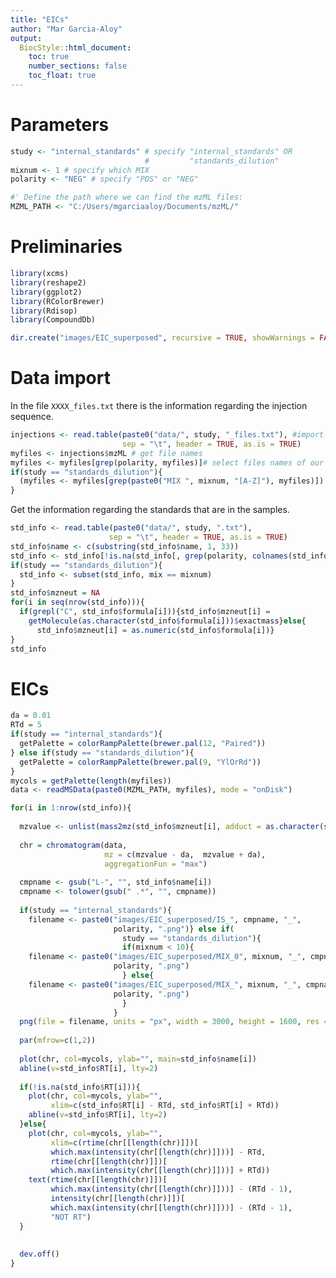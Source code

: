 ```yaml
---
title: "EICs"
author: "Mar Garcia-Aloy"
output: 
  BiocStyle::html_document:
    toc: true
    number_sections: false
    toc_float: true
---
```


# Parameters

```r
study <- "internal_standards" # specify "internal_standards" OR 
                              #         "standards_dilution"
mixnum <- 1 # specify which MIX
polarity <- "NEG" # specify "POS" or "NEG"

#' Define the path where we can find the mzML files:
MZML_PATH <- "C:/Users/mgarciaaloy/Documents/mzML/"
```

# Preliminaries

```r
library(xcms)
library(reshape2)
library(ggplot2)
library(RColorBrewer)
library(Rdisop)
library(CompoundDb)

dir.create("images/EIC_superposed", recursive = TRUE, showWarnings = FALSE)
```

# Data import

In the file `XXXX_files.txt` there is the information regarding 
the injection sequence.

```r
injections <- read.table(paste0("data/", study, "_files.txt"), #import the file
                         sep = "\t", header = TRUE, as.is = TRUE)
myfiles <- injections$mzML # get file names
myfiles <- myfiles[grep(polarity, myfiles)]# select files names of our polarity
if(study == "standards_dilution"){
  (myfiles <- myfiles[grep(paste0("MIX ", mixnum, "[A-Z]"), myfiles)])
}
```

Get the information regarding the standards that are in the samples.

```r
std_info <- read.table(paste0("data/", study, ".txt"),
                      sep = "\t", header = TRUE, as.is = TRUE)
std_info$name <- c(substring(std_info$name, 1, 33))
std_info <- std_info[!is.na(std_info[, grep(polarity, colnames(std_info))]),]
if(study == "standards_dilution"){
  std_info <- subset(std_info, mix == mixnum)
}
std_info$mzneut = NA
for(i in seq(nrow(std_info))){
  if(grepl("C", std_info$formula[i])){std_info$mzneut[i] = 
    getMolecule(as.character(std_info$formula[i]))$exactmass}else{
      std_info$mzneut[i] = as.numeric(std_info$formula[i])}
}
std_info
```

# EICs

```r
da = 0.01
RTd = 5
if(study == "internal_standards"){
  getPalette = colorRampPalette(brewer.pal(12, "Paired"))
} else if(study == "standards_dilution"){
  getPalette = colorRampPalette(brewer.pal(9, "YlOrRd"))
}
mycols = getPalette(length(myfiles))  
data <- readMSData(paste0(MZML_PATH, myfiles), mode = "onDisk")

for(i in 1:nrow(std_info)){
  
  mzvalue <- unlist(mass2mz(std_info$mzneut[i], adduct = as.character(std_info[i, grep(polarity, colnames(std_info))])))
  
  chr = chromatogram(data, 
                     mz = c(mzvalue - da,  mzvalue + da),
                     aggregationFun = "max")
  
  cmpname <- gsub("L-", "", std_info$name[i])
  cmpname <- tolower(gsub(" .*", "", cmpname))
  
  if(study == "internal_standards"){ 
    filename <- paste0("images/EIC_superposed/IS_", cmpname, "_", 
                       polarity, ".png")} else if(
                         study == "standards_dilution"){
                         if(mixnum < 10){
    filename <- paste0("images/EIC_superposed/MIX_0", mixnum, "_", cmpname, "_", 
                       polarity, ".png") 
                         } else{
    filename <- paste0("images/EIC_superposed/MIX_", mixnum, "_", cmpname, "_", 
                       polarity, ".png") 
                         }
                       }
  png(file = filename, units = "px", width = 3000, height = 1600, res = 300)
  
  par(mfrow=c(1,2))
  
  plot(chr, col=mycols, ylab="", main=std_info$name[i])
  abline(v=std_info$RT[i], lty=2)
  
  if(!is.na(std_info$RT[i])){
    plot(chr, col=mycols, ylab="",
         xlim=c(std_info$RT[i] - RTd, std_info$RT[i] + RTd))
    abline(v=std_info$RT[i], lty=2)
  }else{
    plot(chr, col=mycols, ylab="",
         xlim=c(rtime(chr[[length(chr)]])[
         which.max(intensity(chr[[length(chr)]]))] - RTd, 
         rtime(chr[[length(chr)]])[
         which.max(intensity(chr[[length(chr)]]))] + RTd))
    text(rtime(chr[[length(chr)]])[
         which.max(intensity(chr[[length(chr)]]))] - (RTd - 1), 
         intensity(chr[[length(chr)]])[
         which.max(intensity(chr[[length(chr)]]))] - (RTd - 1),
         "NOT RT")
  }
  
  
  dev.off()
}
```


